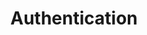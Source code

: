 ---
title: "Authentication"
description: "Overview of what authentication is, why it is needed, and methods available."
---